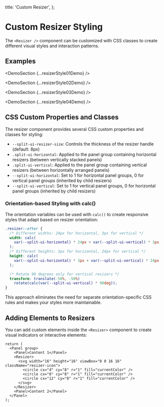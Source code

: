 
  title: 'Custom Resizer',
};

# Custom Resizer Styling

The `<Resizer />` component can be customized with CSS classes to create different visual styles and interaction patterns.

## Examples

<DemoSection {...resizerStyle01Demo} />

<DemoSection {...resizerStyle02Demo} />

<DemoSection {...resizerStyle03Demo} />

<DemoSection {...resizerStyle04Demo} />

## CSS Custom Properties and Classes

The resizer component provides several CSS custom properties and classes for styling:

- `--split-ui-resizer-size`: Controls the thickness of the resizer handle (default: 8px)
- `.split-ui-horizontal`: Applied to the panel group containing horizontal resizers (between vertically stacked panels)
- `.split-ui-vertical`: Applied to the panel group containing vertical resizers (between horizontally arranged panels)
- `--split-ui-horizontal`: Set to 1 for horizontal panel groups, 0 for vertical panel groups (inherited by child resizers)
- `--split-ui-vertical`: Set to 1 for vertical panel groups, 0 for horizontal panel groups (inherited by child resizers)

### Orientation-based Styling with calc()

The orientation variables can be used with `calc()` to create responsive styles that adapt based on resizer orientation:

```css
.resizer::after {
  /* Different widths: 24px for horizontal, 3px for vertical */
  width: calc(
    var(--split-ui-horizontal) * 24px + var(--split-ui-vertical) * 3px
  );
  /* Different heights: 3px for horizontal, 24px for vertical */
  height: calc(
    var(--split-ui-horizontal) * 3px + var(--split-ui-vertical) * 24px
  );

  /* Rotate 90 degrees only for vertical resizers */
  transform: translate(-50%, -50%)
    rotate(calc(var(--split-ui-vertical) * 90deg));
}
```

This approach eliminates the need for separate orientation-specific CSS rules and makes your styles more maintainable.

## Adding Elements to Resizers

You can add custom elements inside the `<Resizer>` component to create visual indicators or interactive elements:

```tsx
return (
  <Panel group>
    <Panel>Content 1</Panel>
    <Resizer>
      <svg width="16" height="16" viewBox="0 0 16 16" className="resizer-icon">
        <circle cx="4" cy="8" r="1" fill="currentColor" />
        <circle cx="8" cy="8" r="1" fill="currentColor" />
        <circle cx="12" cy="8" r="1" fill="currentColor" />
      </svg>
    </Resizer>
    <Panel>Content 2</Panel>
  </Panel>
);
```
